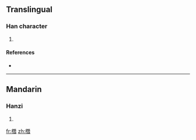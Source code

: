 ==Translingual==

===Han character===
{{Han char|rn=75|rad=木|as=12|sn=16|four=|canj=木一山日 (DMUA)}}

# {{defn|Han|sort=木12}}

====References====
* {{Han ref|kx=0555.110|dkj=15595|dj=0944.040|hdz=21290.070|uh=6A6C|ud=27244}}

----

==Mandarin==

===Hanzi===
{{cmn-hanzi|pin=[[cén]] ([[cen2]]), [[shàn]] ([[shan4]])|wg=ts'en<sup>2</sup>, shan<sup>4</sup>}}

# {{defn|Mandarin|sort=木12}}

[[fr:橬]]
[[zh:橬]]